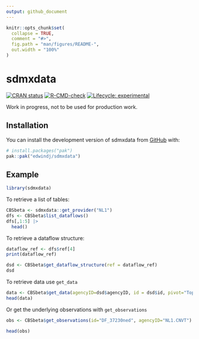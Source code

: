 ```yaml
---
output: github_document
---
```


<!-- README.md is generated from README.Rmd. Please edit that file -->

```r
knitr::opts_chunk$set(
  collapse = TRUE,
  comment = "#>",
  fig.path = "man/figures/README-",
  out.width = "100%"
)
```

# sdmxdata

<!-- badges: start -->
[![CRAN status](https://www.r-pkg.org/badges/version/sdmxdata)](https://CRAN.R-project.org/package=sdmxdata)
[![R-CMD-check](https://github.com/edwindj/sdmxdata/actions/workflows/R-CMD-check.yaml/badge.svg)](https://github.com/edwindj/sdmxdata/actions/workflows/R-CMD-check.yaml)
[![Lifecycle: experimental](https://img.shields.io/badge/lifecycle-experimental-orange.svg)](https://lifecycle.r-lib.org/articles/stages.html#experimental)
<!-- badges: end -->

Work in progress, not to be used for production work.

## Installation

You can install the development version of sdmxdata from [GitHub](https://github.com/) with:

``` r
# install.packages("pak")
pak::pak("edwindj/sdmxdata")
```

## Example


```r
library(sdmxdata)
```

To retrieve a list of tables:


```r
CBSbeta <- sdmxdata::get_provider("NL1")
dfs <- CBSbeta$list_dataflows()
dfs[,1:5] |> 
  head()
```

To retrieve a dataflow structure:

```r
dataflow_ref <- dfs$ref[4]
print(dataflow_ref)

dsd <- CBSbeta$get_dataflow_structure(ref = dataflow_ref)
dsd
```

To retrieve data use `get_data`

```r
data <- CBSbeta$get_data(agencyID=dsd$agencyID, id = dsd$id, pivot="Topics")
head(data)
```

Or get the underlying observations with `get_observations`

```r
obs <- CBSbeta$get_observations(id="DF_37230ned", agencyID="NL1.CNVT")
```

```r
head(obs)
```


